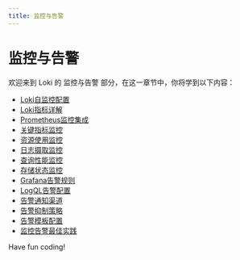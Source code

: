 ```yaml
---
title: 监控与告警
---
```


# 监控与告警

欢迎来到 Loki 的 监控与告警 部分，在这一章节中，你将学到以下内容：

- [Loki自监控配置](./0-loki-self-monitoring-configuration.mdx)
- [Loki指标详解](./1-detailed-explanation-of-loki-indicator.mdx)
- [Prometheus监控集成](./2-prometheus-monitoring-integration.mdx)
- [关键指标监控](./3-key-indicator-monitoring.mdx)
- [资源使用监控](./4-resource-usage-monitoring.mdx)
- [日志摄取监控](./5-log-ingestion-monitoring.mdx)
- [查询性能监控](./6-query-performance-monitoring.mdx)
- [存储状态监控](./7-storage-status-monitoring.mdx)
- [Grafana告警规则](./8-grafana-alarm-rules.mdx)
- [LogQL告警配置](./9-logql-alarm-configuration.mdx)
- [告警通知渠道](./10-alarm-notification-channel.mdx)
- [告警抑制策略](./11-alarm-suppression-strategy.mdx)
- [告警模板配置](./12-alarm-template-configuration.mdx)
- [监控告警最佳实践](./13-best-practices-for-monitoring-and-alerting.mdx)

Have fun coding!